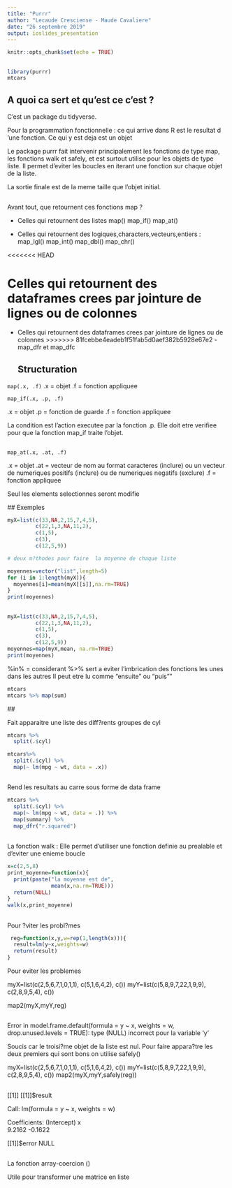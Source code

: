 ```yaml
---
title: "Purrr"
author: "Lecaude Cresciense - Maude Cavaliere"
date: "26 septembre 2019"
output: ioslides_presentation
---
```


```r
knitr::opts_chunk$set(echo = TRUE)
```

##
```r
library(purrr)
mtcars
```

## A quoi ca sert et qu'est ce c'est ? 

C'est un package du tidyverse.

Pour la programmation fonctionnelle : ce qui arrive dans R est le resultat d 'une fonction. Ce qui y est deja est un objet 

Le package purrr fait intervenir principalement les fonctions de type map, les fonctions walk et safely, et est surtout utilise pour les objets de type liste. 
Il permet d'eviter les boucles en iterant une fonction sur chaque objet de la liste.

 La sortie finale est de la meme taille que l'objet initial.


##

Avant tout, que retournent ces fonctions map ? 

- Celles qui retournent des listes 
    map()
    map_if()
    map_at()
    
- Celles qui retournent des logiques,characters,vecteurs,entiers :
  map_lgl()
  map_int()
  map_dbl()
  map_chr()
  
<<<<<<< HEAD
  
  Celles qui retournent des dataframes crees par jointure de lignes ou de colonnes 
=======
- Celles qui retournent des dataframes crees par jointure de lignes ou de colonnes 
>>>>>>> 81fcebbe4eadeb1f51fab5d0aef382b5928e67e2
  -map_dfr et map_dfc
  
  
  
  ## Structuration 

`map(.x, .f)`
   .x = objet 
  .f = fonction appliquee
  
`map_if(.x, .p, .f)`

  .x = objet 
  .p = fonction de guarde
  .f = fonction appliquee 


La condition est l'action executee par la fonction .p. Elle doit etre verifiee pour  que la fonction map_if traite l'objet.

##
`map_at(.x, .at, .f)`

  .x = objet
  .at = vecteur de nom au format caracteres (inclure) ou un vecteur de numeriques positifs (inclure) ou de numeriques negatifs (exclure)
  .f = fonction appliquee

Seul les elements selectionnes seront modifie

  ## Exemples 
  
```r
myX=list(c(33,NA,2,15,7,4,5),
         c(22,1,3,NA,11,2),
         c(1,5),
         c(3),
         c(12,5,9))

# deux m?thodes pour faire  la moyenne de chaque liste

moyennes=vector("list",length=5)
for (i in 1:length(myX)){
  moyennes[i]=mean(myX[[i]],na.rm=TRUE)
}
print(moyennes)
```
  
##
```r
myX=list(c(33,NA,2,15,7,4,5),
         c(22,1,3,NA,11,2),
         c(1,5),
         c(3),
         c(12,5,9))
moyennes=map(myX,mean, na.rm=TRUE)
print(moyennes)
```
  
  %in% = considerant
  %>% sert a eviter l'imbrication des fonctions les unes dans les autres 
  Il peut etre lu comme "ensuite" ou "puis""
  
```r
mtcars
mtcars %>% map(sum)

```

  
 ##

  Fait apparaitre une liste des diff?rents groupes de cyl 
```r
mtcars %>% 
  split(.$cyl)
```
  
```r
mtcars%>%
  split(.$cyl) %>%
  map(~ lm(mpg ~ wt, data = .x))
```

##
  Rend les resultats au carre sous forme de data frame
```r
mtcars %>%
  split(.$cyl) %>% 
  map(~ lm(mpg ~ wt, data = .)) %>%
  map(summary) %>%
  map_dfr("r.squared")

```
  
##
  La fonction walk :
  Elle permet d'utiliser une fonction definie au prealable et d'eviter une enieme boucle 
  
```r
x=c(2,5,8)
print_moyenne=function(x){
  print(paste("la moyenne est de",
              mean(x,na.rm=TRUE)))
  return(NULL)
}
walk(x,print_moyenne)
```
##
Pour ?viter les probl?mes 
  
```r
  
 reg=function(x,y,w=rep(1,length(x))){
  result=lm(y~x,weights=w)
  return(result)
}
```

Pour eviter les problemes 


myX=list(c(2,5,6,7,1,0,1,1),
         c(5,1,6,4,2),
         c())
myY=list(c(5,8,9,7,22,1,9,9),
         c(2,8,9,5,4),
         c())


map2(myX,myY,reg) 

##
Error in model.frame.default(formula = y ~ x, weights = w, drop.unused.levels = TRUE): 
type (NULL) incorrect pour la variable 'y'

  Soucis car le troisi?me objet de la liste est nul. 
  Pour faire appara?tre les deux premiers qui sont bons on utilise safely()

myX=list(c(2,5,6,7,1,0,1,1),
         c(5,1,6,4,2),
         c())
myY=list(c(5,8,9,7,22,1,9,9),
         c(2,8,9,5,4),
         c())
map2(myX,myY,safely(reg))

##
[[1]]
 [[1]]$result
 
 Call:
 lm(formula = y ~ x, weights = w)
 
Coefficients:
 (Intercept)            x  
      9.2162      -0.1622  

[[1]]$error
 NULL
  
##
  
  La fonction array-coercion () 
  
Utile pour transformer une matrice en liste 
